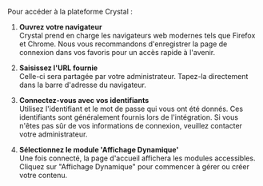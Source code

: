 Pour accéder à la plateforme Crystal :

1. **Ouvrez votre navigateur**\
   Crystal prend en charge les navigateurs web modernes tels que Firefox et Chrome. Nous vous recommandons d'enregistrer la page de connexion dans vos favoris pour un accès rapide à l'avenir.

2. **Saisissez l'URL fournie**\
   Celle-ci sera partagée par votre administrateur. Tapez-la directement dans la barre d'adresse du navigateur.

3. **Connectez-vous avec vos identifiants**\
   Utilisez l'identifiant et le mot de passe qui vous ont été donnés. Ces identifiants sont généralement fournis lors de l'intégration. Si vous n'êtes pas sûr de vos informations de connexion, veuillez contacter votre administrateur.

4. **Sélectionnez le module 'Affichage Dynamique'**\
   Une fois connecté, la page d'accueil affichera les modules accessibles. Cliquez sur "Affichage Dynamique" pour commencer à gérer ou créer votre contenu.
